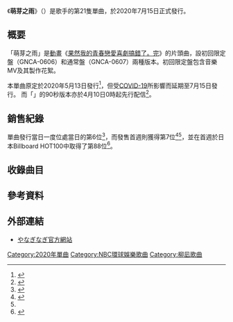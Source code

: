 {{Infobox Single 
| Name            = 芽ぐみの雨
| Artist          = [[やなぎなぎ|やなぎなぎ]]
| Album           = 
| A-side          = 
| B-side          = 彼は誰星
| Released        = 2020年7月15日
| Format          = [[單曲|單曲]]
| Recorded        = {{JPN}}
| Genre           = [[J-POP|J-POP]]（[[動畫歌曲|動畫歌曲]]）
| Length          = 16分43秒
| Label           = [[NBC環球娛樂|NBC環球娛樂]]
| Writer          = {{lang|ja|[[やなぎなぎ|やなぎなぎ]]}}（全作詞）<br/> 北川勝利（作曲 #1）、やなぎなぎ（作曲 #2）
| Producer        =
| Certification   =
| Chart position  = *7位<ref name = oricon>{{cite web|url=https://www.oricon.co.jp/prof/502335/products/1353103/1/|script-title=ja:やなぎなぎの作品：芽ぐみの雨|publisher=[[oricon|oricon]]|accessdate=2020-07-22|archive-date=2020-07-22|archive-url=https://web.archive.org/web/20200722085518/https://www.oricon.co.jp/prof/502335/products/1353103/1/|dead-url=no}}</ref>（[[Oricon公信榜|Oricon公信榜]]）
| Last single    = '''《宝石の生まれるとき》'''<br/>（2020年）
| This single    = '''《芽ぐみの雨》'''<br/>（2020年）
| Next single    = 
| Misc = 
}}

《'''萌芽之雨'''》（{{lang-ja|芽ぐみの雨}}）是歌手{{lang|ja|[[やなぎなぎ|やなぎなぎ]]}}的第21隻單曲，於2020年7月15日正式發行。

== 概要 ==
「萌芽之雨」是[[動畫|動畫]]《[[果然我的青春戀愛喜劇搞錯了。|果然我的青春戀愛喜劇搞錯了。完]]》的片頭曲，設初回限定盤（GNCA-0606）和通常盤（GNCA-0607）兩種版本。初回限定盤包含音樂MV及其製作花絮。

本單曲原定於2020年5月13日發行<ref>{{Cite web|url=http://yanaginagi.net/info/?p=3665|script-title=ja:芽ぐみの雨　 購入者特典|publisher=yanaginagi.net|accessdate=2020-07-13|archive-date=2020-04-01|archive-url=https://web.archive.org/web/20200401125634/http://yanaginagi.net/info/?p=3665|dead-url=no}}</ref>，但受[[2019冠狀病毒病日本疫情|COVID-19]]所影響而延期至7月15日發行。
而「{{lang|ja|芽ぐみの雨}}」的90秒版本亦於4月10日0時起先行配信<ref>{{Cite web|url=http://yanaginagi.net/info/?p=3804|script-title=ja:「芽ぐみの雨」TV Size.ver 配信|publisher=yanaginagi.net|accessdate=2020-07-13|archive-date=2020-07-18|archive-url=https://web.archive.org/web/20200718160742/http://yanaginagi.net/info/?p=3804|dead-url=no}}</ref>。

== 銷售紀錄 ==
單曲發行當日一度位處當日的第6位<ref>{{cite web|url=https://www.oricon.co.jp/rank/js/d/2020-07-15/|script-title=ja:デイリー シングルランキング 2020年07月15日付|publisher=[[oricon|oricon]]|accessdate=2020-07-22|archive-date=2020-07-16|archive-url=https://web.archive.org/web/20200716233609/https://www.oricon.co.jp/rank/js/d/2020-07-15/|dead-url=no}}</ref>，而發售首週則獲得第7位<ref>{{cite web|url=https://www.oricon.co.jp/rank/js/w/2020-07-27/|script-title=ja:週間 シングルランキング 2020年07月27日付|publisher=[[oricon|oricon]]|accessdate=2020-07-22|archive-date=2020-07-22|archive-url=https://web.archive.org/web/20200722112225/https://www.oricon.co.jp/rank/js/w/2020-07-27/|dead-url=no}}</ref><ref name = oricon/>，並在首週於日本Billboard HOT100中取得了第88位<ref>{{cite web|url=http://www.billboard-japan.com/charts/detail?a=hot100&year=2020&month=07&day=27|script-title=ja:Billboard Japan HOT100 2020/07/27 付け|publisher=[[Billboard|Billboard]]|accessdate=2020-07-26|archive-date=2020-07-23|archive-url=https://web.archive.org/web/20200723052155/http://www.billboard-japan.com/charts/detail?a=hot100&year=2020&month=07&day=27|dead-url=no}}</ref>。

== 收錄曲目 ==

{{Track listing
| headline      = CD

|all_lyrics = {{lang|ja|やなぎなぎ}}

|title1 = {{lang|ja|'''芽ぐみの雨'''}}
|music1 = 北川勝利
|arranger1 = 北川勝利
|length1 = 4:41

|title2 = {{lang|ja|'''彼は誰星'''}}
|music2 = やなぎなぎ
|arranger2 = やなぎなぎ
|length2 = 3:42

|title3 = {{lang|ja|'''芽ぐみの雨}}［Instrumental］'''
|music3 = 北川勝利
|arranger3 = 北川勝利
|length3 = 4:39

|title4 = {{lang|ja|'''彼は誰星}}［Instrumental］'''
|music4 = やなぎなぎ
|arranger4 = やなぎなぎ
|length4 = 3:41

}}

== 參考資料 ==
{{Reflist}}

== 外部連結 ==
* [http://yanaginagi.net/ やなぎなぎ官方網站] {{Wayback|url=http://yanaginagi.net/ |date=20200714175359 }} {{ja}}

{{DEFAULTSORT:Megumi no Ame}}
[[Category:2020年單曲|Category:2020年單曲]]
[[Category:NBC環球娛樂歌曲|Category:NBC環球娛樂歌曲]]
[[Category:柳凪歌曲|Category:柳凪歌曲]]